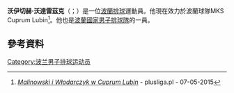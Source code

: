 '''沃伊切赫·沃達雷茲克'''（{{lang-pl|Wojciech Włodarczyk}}；{{bd|1990年|10月28日}}）是一位[[波蘭|波蘭]][[排球|排球]]運動員。他現在效力於波蘭球隊MKS Cuprum Lubin<ref>[http://www.plusliga.pl/news/id/11207 ''Malinowski i Włodarczyk w Cuprum Lubin''] {{Wayback|url=http://www.plusliga.pl/news/id/11207 |date=20161028021459 }} - plusliga.pl - 07-05-2015</ref>。他也是[[波蘭國家男子排球隊|波蘭國家男子排球隊]]的一員。
==參考資料==
{{reflist}}
{{DEFAULTSORT:Włodarczyk, Wojciech}}
[[Category:波兰男子排球运动员|Category:波兰男子排球运动员]]
